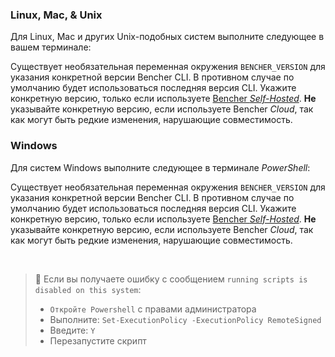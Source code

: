 
### Linux, Mac, & Unix
Для Linux, Mac и других Unix-подобных систем выполните следующее в вашем терминале:

<CliUnixScript />

Существует необязательная переменная окружения `BENCHER_VERSION` для указания конкретной версии Bencher CLI.
В противном случае по умолчанию будет использоваться последняя версия CLI.
Укажите конкретную версию, только если используете [Bencher *Self-Hosted*][bencher self hosted].
__Не__ указывайте конкретную версию, если используете Bencher *Cloud*, так как могут быть редкие изменения, нарушающие совместимость.

<CliUnixScriptVersion />

### Windows
Для систем Windows выполните следующее в терминале _PowerShell_:

<CliWindowsScript />

Существует необязательная переменная окружения `BENCHER_VERSION` для указания конкретной версии Bencher CLI.
В противном случае по умолчанию будет использоваться последняя версия CLI.
Укажите конкретную версию, только если используете [Bencher *Self-Hosted*][bencher self hosted].
__Не__ указывайте конкретную версию, если используете Bencher *Cloud*, так как могут быть редкие изменения, нарушающие совместимость.

<CliWindowsScriptVersion />

<br />

> 🐰 Если вы получаете ошибку с сообщением `running scripts is disabled on this system`:
> - `Откройте Powershell` с правами администратора
> - Выполните: `Set-ExecutionPolicy -ExecutionPolicy RemoteSigned`
> - Введите: `Y`
> - Перезапустите скрипт

[bencher self hosted]: /ru/docs/explanation/bencher-self-hosted/